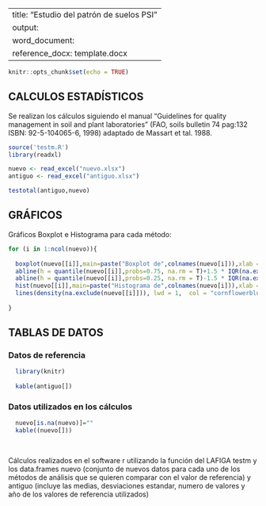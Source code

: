 
---
title: "Estudio del patrón de suelos PSI"
output:
  word_document:
    reference_docx: template.docx
---

```{r setup, include=FALSE}
knitr::opts_chunk$set(echo = TRUE)
```


## CALCULOS ESTADÍSTICOS

Se realizan los cálculos siguiendo el manual "Guidelines for quality management in soil and plant laboratories" (FAO, soils bulletin 74 pag:132 ISBN: 92-5-104065-6, 1998) adaptado de Massart et tal. 1988.

```{r, echo=FALSE,message=FALSE}
source('testm.R')
library(readxl)

nuevo <- read_excel("nuevo.xlsx")
antiguo <- read_excel("antiguo.xlsx")

testotal(antiguo,nuevo)
```

## GRÁFICOS

Gráficos Boxplot e Histograma para cada método:

```{r pressure, echo=FALSE}

for (i in 1:ncol(nuevo)){
  
  boxplot(nuevo[[i]],main=paste("Boxplot de",colnames(nuevo[i])),xlab = colnames(nuevo[i]))
  abline(h = quantile(nuevo[[i]],probs=0.75, na.rm = T)+1.5 * IQR(na.exclude(nuevo[[i]])), col = "red")
  abline(h = quantile(nuevo[[i]],probs=0.25, na.rm = T)-1.5 * IQR(na.exclude(nuevo[[i]])), col = "red")
  hist(nuevo[[i]],main=paste("Histograma de",colnames(nuevo[i])),xlab = colnames(nuevo[i]),prob=TRUE)
  lines(density(na.exclude(nuevo[[i]])), lwd = 1,  col = "cornflowerblue")
  
}

```


## TABLAS DE DATOS

### Datos de referencia



```{r tabla1, echo=FALSE,results='asis'}

  library(knitr)
  
  kable(antiguo[])

```


### Datos utilizados en los cálculos



```{r tabla2, echo=FALSE,results='asis'}
 
  
  nuevo[is.na(nuevo)]=""
  kable((nuevo[]))
  
  

```



Cálculos realizados en el software r utilizando la función del LAFIGA testm y los data.frames nuevo (conjunto de  nuevos datos para cada uno de los métodos de análisis que se quieren comparar con el valor de referencia)  y antiguo (incluye las medias, desviaciones estandar, numero de valores y año de los valores de referencia utilizados)